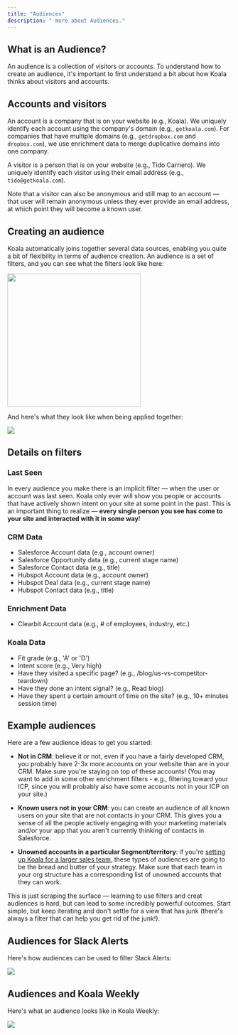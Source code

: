 ```yaml
---
title: "Audiences"
description: " more about Audiences."
---
```


## What is an Audience?

An audience is a collection of visitors or accounts. To understand how to create an audience, it's important to first understand a bit about how Koala thinks about visitors and accounts.

## Accounts and visitors

An account is a company that is on your website (e.g., Koala). We uniquely identify each account using the company's domain (e.g., `getkoala.com`). For companies that have multiple domains (e.g., `getdropbox.com` and `dropbox.com`), we use enrichment data to merge duplicative domains into one company.

A visitor is a person that is on your website (e.g., Tido Carriero). We uniquely identify each visitor using their email address (e.g., `tido@getkoala.com`).

Note that a visitor can also be anonymous and still map to an account — that user will remain anonymous unless they ever provide an email address, at which point they will become a known user.

## Creating an audience

Koala automatically joins together several data sources, enabling you quite a bit of flexibility in terms of audience creation. An audience is a set of filters, and you can see what the filters look like here:

<img width="300" src="/images/product-manual/audiences/filters-1.png"/>

And here's what they look like when being applied together:

![](/images/product-manual/audiences/filters-2.png)

## Details on filters

### Last Seen
In every audience you make there is an implicit filter — when the user or account was last seen. Koala only ever will show you people or accounts that have actively shown intent on your site at some point in the past. This is an important thing to realize — **every single person you see has come to your site and interacted with it in some way**!

### CRM Data
- Salesforce Account data (e.g., account owner)
- Salesforce Opportunity data (e.g., current stage name)
- Salesforce Contact data (e.g., title)
- Hubspot Account data (e.g., account owner)
- Hubspot Deal data (e.g., current stage name)
- Hubspot Contact data (e.g., title)

### Enrichment Data
- Clearbit Account data (e.g., # of employees, industry, etc.)

### Koala Data
- Fit grade (e.g., 'A' or 'D')
- Intent score (e.g., Very high)
- Have they visited a specific page? (e.g., /blog/us-vs-competitor-teardown)
- Have they done an intent signal? (e.g., Read blog)
- Have they spent a certain amount of time on the site? (e.g., 10+ minutes session time)

## Example audiences

Here are a few audience ideas to get you started:

- **Not in CRM**: believe it or not, even if you have a fairly developed CRM, you probably have 2-3x more accounts on your website than are in your CRM. Make sure you're staying on top of these accounts! (You may want to add in some other enrichment filters - e.g., filtering toward your ICP, since you will probably also have some accounts not in your ICP on your site.)

- **Known users not in your CRM**: you can create an audience of all known users on your site that are not contacts in your CRM. This gives you a sense of all the people actively engaging with your marketing materials and/or your app that you aren't currently thinking of contacts in Salesforce.

- **Unowned accounts in a particular Segment/territory**: if you're <a href="/docs/admin-guides/larger-sales-teams">setting up Koala for a larger sales team</a>, these types of audiences are going to be the bread and butter of your strategy. Make sure that each team in your org structure has a corresponding list of unowned accounts that they can work.

This is just scraping the surface — learning to use filters and creat audiences is hard, but can lead to some incredibly powerful outcomes. Start simple, but keep iterating and don't settle for a view that has junk (there's always a filter that can help you get rid of the junk!).

## Audiences for Slack Alerts

Here's how audiences can be used to filter Slack Alerts:

![](/images/product-manual/audiences/slack-alerts.png)

## Audiences and Koala Weekly

Here's what an audience looks like in Koala Weekly:

![](/images/product-manual/audiences/koala-weekly.png)
